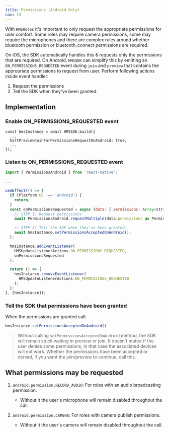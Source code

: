 ```yaml
---
title: Permissions (Android Only)
nav: 13
---
```


With `HMSRoles` it's important to only request the appropriate permissions for user comfort.
Some roles may require camera permissions, some may require the microphones and there are complex
rules around whether bluetooth permission or bluetooth_connect permissions are required.

On iOS, the SDK automatically handles this & requests only the permissions that are required.
On Android, `HMSSDK` can simplify this by emitting an `ON_PERMISSIONS_REQUESTED` event during `join` and `preview` that
 contains the appropriate permissions to request from user. Perform following actions inside event handler:
1. Request the permissions
2. Tell the SDK when they've been granted.

## Implementation

### Enable ON_PERMISSIONS_REQUESTED event

```js{3}
const hmsInstance = await HMSSDK.build({
  ...
  haltPreviewJoinForPermissionsRequestOnAndroid: true,
  ...
});
```

### Listen to ON_PERMISSIONS_REQUESTED event

```js
import { PermissionsAndroid } from 'react-native';

...

useEffect(() => {
  if (Platform.OS !== 'android') {
    return;
  }
  const onPermissionsRequested = async (data: { permissions: Array<string>; }) => {
    // STEP 1: Request permissions
    await PermissionsAndroid.requestMultiple(data.permissions as Permission[]);

    // STEP 2: Tell the SDK when they've been granted.
    await hmsInstance.setPermissionsAcceptedOnAndroid();
  };

  hmsInstance.addEventListener(
    HMSUpdateListenerActions.ON_PERMISSIONS_REQUESTED,
    onPermissionsRequested
  );

  return () => {
    hmsInstance.removeEventListener(
      HMSUpdateListenerActions.ON_PERMISSIONS_REQUESTED
    );
  };
}, [hmsInstance]);
```

### Tell the SDK that permissions have been granted

When the permissions are granted call:

```js
hmsInstance.setPermissionsAcceptedOnAndroid()
```

> Without calling `setPermissionsAcceptedOnAndroid` method, the SDK will remain stuck waiting in preview or join.
 It doesn't matter if the user denies some permissions, in that case the associated devices will not work.
  Whether the permissions have been accepted or denied, if you want the join/preview to continue, call this.

## What permissions may be requested

1. `android.permission.RECORD_AUDIO`: For roles with an audio broadcasting permission.
    - Without it the user's microphone will remain disabled throughout the call.

2. `android.permission.CAMERA`: For roles with camera publish permissions.
    - Without it the user's camera will remain disabled throughout the call.
